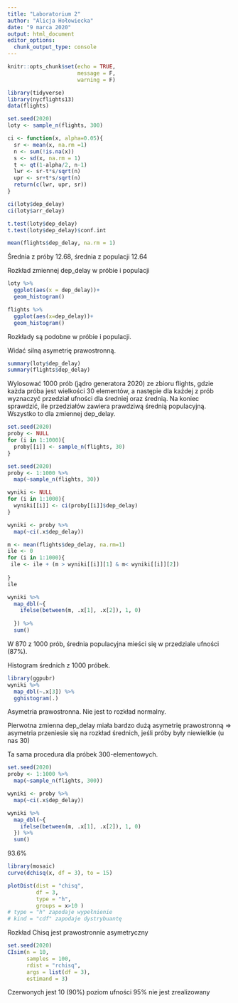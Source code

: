---
title: "Laboratorium 2"
author: "Alicja Hołowiecka"
date: "9 marca 2020"
output: html_document
editor_options: 
  chunk_output_type: console
---

```{r setup, include=FALSE}
knitr::opts_chunk$set(echo = TRUE,
                      message = F,
                      warning = F)
```


```{r}
library(tidyverse)
library(nycflights13)
data(flights)
```

```{r}
set.seed(2020)
loty <- sample_n(flights, 300)
```

```{r}
ci <- function(x, alpha=0.05){
  sr <- mean(x, na.rm =1)
  n <- sum(!is.na(x))
  s <- sd(x, na.rm = 1)
  t <- qt(1-alpha/2, n-1)
  lwr <- sr-t*s/sqrt(n)
  upr <- sr+t*s/sqrt(n)
  return(c(lwr, upr, sr))
}
```

```{r}
ci(loty$dep_delay)
ci(loty$arr_delay)
```

```{r}
t.test(loty$dep_delay)
t.test(loty$dep_delay)$conf.int
```

```{r}
mean(flights$dep_delay, na.rm = 1)
```

Średnia z próby 12.68, średnia z populacji 12.64

Rozkład zmiennej dep_delay w próbie i populacji

```{r}

loty %>% 
  ggplot(aes(x = dep_delay))+
  geom_histogram()

flights %>% 
  ggplot(aes(x=dep_delay))+
  geom_histogram()
```

Rozkłady są podobne w próbie i populacji.

Widać silną asymetrię prawostronną.

```{r}
summary(loty$dep_delay)
summary(flights$dep_delay)
```

Wylosować 1000 prób (jądro generatora 2020) ze zbioru flights, gdzie każda próba jest wielkości 30 elementów, a następie dla każdej z prób wyznaczyć przedział ufności dla średniej oraz średnią. Na koniec sprawdzić, ile przedziałów zawiera prawdziwą średnią populacyjną. Wszystko to dla zmiennej dep_delay.

```{r}
set.seed(2020)
proby <- NULL
for (i in 1:1000){
  proby[[i]] <- sample_n(flights, 30)
}
```

```{r}
set.seed(2020)
proby <- 1:1000 %>% 
  map(~sample_n(flights, 30)) 
```

```{r}
wyniki <- NULL
for (i in 1:1000){
  wyniki[[i]] <- ci(proby[[i]]$dep_delay)
}
```

```{r}
wyniki <- proby %>% 
  map(~ci(.x$dep_delay))
```

```{r}
m <- mean(flights$dep_delay, na.rm=1)
ile <- 0
for (i in 1:1000){
 ile <- ile + (m > wyniki[[i]][1] & m< wyniki[[i]][2])
  
}
ile
```

```{r}
wyniki %>% 
  map_dbl(~{
    ifelse(between(m, .x[1], .x[2]), 1, 0)
    
  }) %>% 
  sum()
```

W 870 z 1000 prób, średnia populacyjna mieści się w przedziale ufności (87%).

Histogram średnich z 1000 próbek.

```{r}
library(ggpubr)
wyniki %>% 
  map_dbl(~.x[3]) %>% 
  gghistogram(.)
```


Asymetria prawostronna. Nie jest to rozkład normalny.

Pierwotna zmienna dep_delay miała bardzo dużą asymetrię prawostronną => asymetria przeniesie się na rozkład średnich, jeśli próby były niewielkie (u nas 30)

Ta sama procedura dla próbek 300-elementowych.

```{r}
set.seed(2020)
proby <- 1:1000 %>% 
  map(~sample_n(flights, 300))
```

```{r}
wyniki <- proby %>% 
  map(~ci(.x$dep_delay))
```

```{r}
wyniki %>% 
  map_dbl(~{
    ifelse(between(m, .x[1], .x[2]), 1, 0)
  }) %>% 
  sum()
```

93.6%

```{r}
library(mosaic)
curve(dchisq(x, df = 3), to = 15)
```

```{r}
plotDist(dist = "chisq", 
         df = 3, 
         type = "h", 
         groups = x>10 )
# type = "h" zapodaje wypełnienie
# kind = "cdf" zapodaje dystrybuantę
```

Rozkład Chisq jest prawostronnie asymetryczny

```{r}
set.seed(2020)
CIsim(n = 10,
      samples = 100,
      rdist = "rchisq",
      args = list(df = 3),
      estimand = 3)
```

Czerwonych jest 10 (90%) poziom ufności 95% nie jest zrealizowany